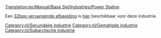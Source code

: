 [[Translation:en/Manual/Base Set/Industries/Power Station]]

{{nl/Industrieën|image=en/Powerstation.png
|name=Energiecentrale
|climates=[[nl/Manual/Klimaat#gematigd|Gematigd]], [[nl/Manual/Klimaat#subarctisch|Subarctisch]].
|accepts=[[nl/Manual/Base Set/Cargos/Kolen|Kolen]]
|produces=Niets
|notes=Niet aanwezig in [[nl/Manual/Klimaat#subtropisch|subtropisch]]
}}

Een [[en/Archive/Old 32bpp/32bit Graphics Development#user-info|32bpp vervangende afbeelding]] is [[en/Archive/Old 32bpp/List of downloadable 32 bpp tars|hier]] beschikbaar voor deze industrie.

{{nl/Navbox Industrieën}}
[[Category:nl/Secundaire industrie]]
[[Category:nl/Gematigde industrie]]
[[Category:nl/Subarctische industrie]]